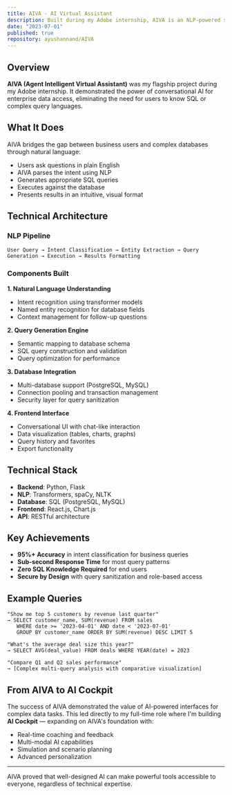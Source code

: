 ```yaml
---
title: AIVA - AI Virtual Assistant
description: Built during my Adobe internship, AIVA is an NLP-powered system that converts natural language queries into database operations and surfaces results through an intuitive interface. Foundation for AI Cockpit.
date: "2023-07-01"
published: true
repository: ayushannand/AIVA
---
```


## Overview

**AIVA (Agent Intelligent Virtual Assistant)** was my flagship project during my Adobe internship. It demonstrated the power of conversational AI for enterprise data access, eliminating the need for users to know SQL or complex query languages.

## What It Does

AIVA bridges the gap between business users and complex databases through natural language:
- Users ask questions in plain English
- AIVA parses the intent using NLP
- Generates appropriate SQL queries
- Executes against the database
- Presents results in an intuitive, visual format

## Technical Architecture

### NLP Pipeline
```
User Query → Intent Classification → Entity Extraction → Query Generation → Execution → Results Formatting
```

### Components Built

**1. Natural Language Understanding**
- Intent recognition using transformer models
- Named entity recognition for database fields
- Context management for follow-up questions

**2. Query Generation Engine**
- Semantic mapping to database schema
- SQL query construction and validation
- Query optimization for performance

**3. Database Integration**
- Multi-database support (PostgreSQL, MySQL)
- Connection pooling and transaction management
- Security layer for query sanitization

**4. Frontend Interface**
- Conversational UI with chat-like interaction
- Data visualization (tables, charts, graphs)
- Query history and favorites
- Export functionality

## Technical Stack

- **Backend**: Python, Flask
- **NLP**: Transformers, spaCy, NLTK
- **Database**: SQL (PostgreSQL, MySQL)
- **Frontend**: React.js, Chart.js
- **API**: RESTful architecture

## Key Achievements

- **95%+ Accuracy** in intent classification for business queries
- **Sub-second Response Time** for most query patterns
- **Zero SQL Knowledge Required** for end users
- **Secure by Design** with query sanitization and role-based access

## Example Queries

```
"Show me top 5 customers by revenue last quarter"
→ SELECT customer_name, SUM(revenue) FROM sales 
   WHERE date >= '2023-04-01' AND date < '2023-07-01' 
   GROUP BY customer_name ORDER BY SUM(revenue) DESC LIMIT 5

"What's the average deal size this year?"
→ SELECT AVG(deal_value) FROM deals WHERE YEAR(date) = 2023

"Compare Q1 and Q2 sales performance"
→ [Complex multi-query analysis with comparative visualization]
```

## From AIVA to AI Cockpit

The success of AIVA demonstrated the value of AI-powered interfaces for complex data tasks. This led directly to my full-time role where I'm building **AI Cockpit** — expanding on AIVA's foundation with:
- Real-time coaching and feedback
- Multi-modal AI capabilities
- Simulation and scenario planning
- Advanced personalization

---

AIVA proved that well-designed AI can make powerful tools accessible to everyone, regardless of technical expertise.


